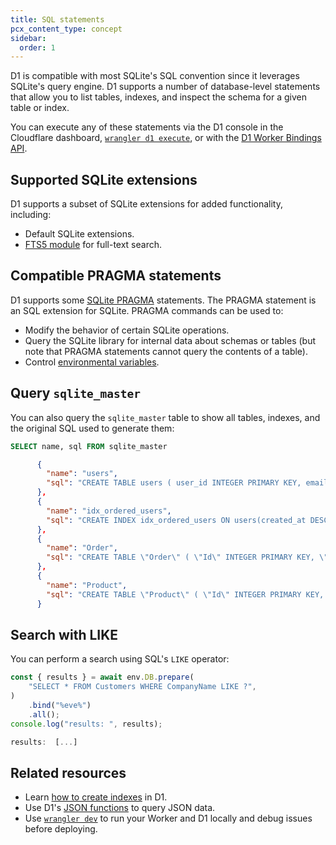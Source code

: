 ```yaml
---
title: SQL statements
pcx_content_type: concept
sidebar:
  order: 1
---
```



D1 is compatible with most SQLite's SQL convention since it leverages SQLite's query engine. D1 supports a number of database-level statements that allow you to list tables, indexes, and inspect the schema for a given table or index.

You can execute any of these statements via the D1 console in the Cloudflare dashboard, [`wrangler d1 execute`](/workers/wrangler/commands/#d1), or with the [D1 Worker Bindings API](/d1/worker-api/d1-database).

## Supported SQLite extensions

D1 supports a subset of SQLite extensions for added functionality, including:

- Default SQLite extensions.
- [FTS5 module](https://www.sqlite.org/fts5.html) for full-text search.

## Compatible PRAGMA statements

D1 supports some [SQLite PRAGMA](https://www.sqlite.org/pragma.html) statements. The PRAGMA statement is an SQL extension for SQLite. PRAGMA commands can be used to:

- Modify the behavior of certain SQLite operations.
- Query the SQLite library for internal data about schemas or tables (but note that PRAGMA statements cannot query the contents of a table).
- Control [environmental variables](/workers/configuration/environment-variables/).

<Render file="use-pragma-statements" />

## Query `sqlite_master`

You can also query the `sqlite_master` table to show all tables, indexes, and the original SQL used to generate them:

```sql
SELECT name, sql FROM sqlite_master
```

```json
      {
        "name": "users",
        "sql": "CREATE TABLE users ( user_id INTEGER PRIMARY KEY, email_address TEXT, created_at INTEGER, deleted INTEGER, settings TEXT)"
      },
      {
        "name": "idx_ordered_users",
        "sql": "CREATE INDEX idx_ordered_users ON users(created_at DESC)"
      },
      {
        "name": "Order",
        "sql": "CREATE TABLE \"Order\" ( \"Id\" INTEGER PRIMARY KEY, \"CustomerId\" VARCHAR(8000) NULL, \"EmployeeId\" INTEGER NOT NULL, \"OrderDate\" VARCHAR(8000) NULL, \"RequiredDate\" VARCHAR(8000) NULL, \"ShippedDate\" VARCHAR(8000) NULL, \"ShipVia\" INTEGER NULL, \"Freight\" DECIMAL NOT NULL, \"ShipName\" VARCHAR(8000) NULL, \"ShipAddress\" VARCHAR(8000) NULL, \"ShipCity\" VARCHAR(8000) NULL, \"ShipRegion\" VARCHAR(8000) NULL, \"ShipPostalCode\" VARCHAR(8000) NULL, \"ShipCountry\" VARCHAR(8000) NULL)"
      },
      {
        "name": "Product",
        "sql": "CREATE TABLE \"Product\" ( \"Id\" INTEGER PRIMARY KEY, \"ProductName\" VARCHAR(8000) NULL, \"SupplierId\" INTEGER NOT NULL, \"CategoryId\" INTEGER NOT NULL, \"QuantityPerUnit\" VARCHAR(8000) NULL, \"UnitPrice\" DECIMAL NOT NULL, \"UnitsInStock\" INTEGER NOT NULL, \"UnitsOnOrder\" INTEGER NOT NULL, \"ReorderLevel\" INTEGER NOT NULL, \"Discontinued\" INTEGER NOT NULL)"
      }
```

## Search with LIKE

You can perform a search using SQL's `LIKE` operator:

```js
const { results } = await env.DB.prepare(
	"SELECT * FROM Customers WHERE CompanyName LIKE ?",
)
	.bind("%eve%")
	.all();
console.log("results: ", results);
```
```js output
results:  [...]
```

## Related resources

- Learn [how to create indexes](/d1/best-practices/use-indexes/#list-indexes) in D1.
- Use D1's [JSON functions](/d1/sql-api/query-json/) to query JSON data.
- Use [`wrangler dev`](/workers/wrangler/commands/#dev) to run your Worker and D1 locally and debug issues before deploying.
